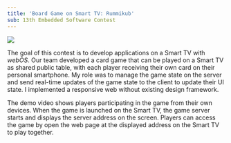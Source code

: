 ```yaml
---
title: 'Board Game on Smart TV: Rummikub'
sub: 13th Embedded Software Contest
---
```


<Image src={cover} caption="Rummikub" />

The goal of this contest is to develop applications on a Smart TV with *webOS*.
Our team developed a card game that can be played on a Smart TV as shared public table, with each player receiving their own card on their personal smartphone.
My role was to manage the game state on the server and send real-time updates of the game state to the client to update their UI state.
I implemented a responsive web without existing design framework.

<YouTube code="0e5oqbfFaTY" caption="Demo" />

The demo video shows players participating in the game from their own devices.
When the game is launched on the Smart TV, the game server starts and displays the server address on the screen.
Players can access the game by open the web page at the displayed address on the Smart TV to play together.
